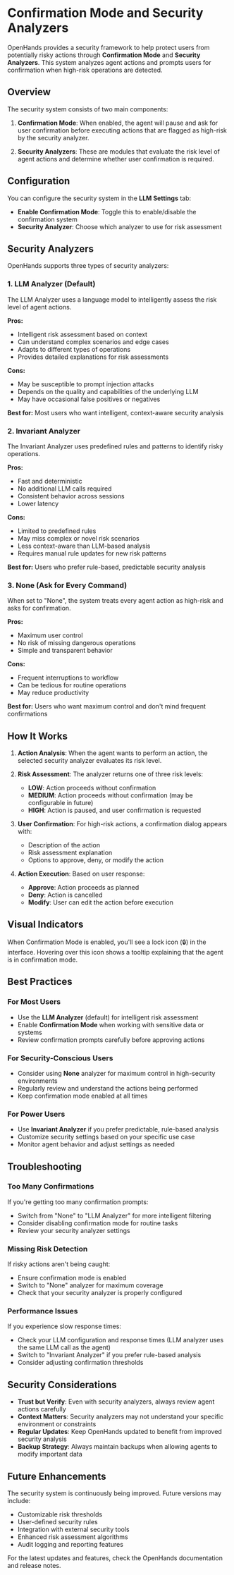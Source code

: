 # Confirmation Mode and Security Analyzers

OpenHands provides a security framework to help protect users from potentially risky actions through **Confirmation Mode** and **Security Analyzers**. This system analyzes agent actions and prompts users for confirmation when high-risk operations are detected.

## Overview

The security system consists of two main components:

1. **Confirmation Mode**: When enabled, the agent will pause and ask for user confirmation before executing actions that are flagged as high-risk by the security analyzer.

2. **Security Analyzers**: These are modules that evaluate the risk level of agent actions and determine whether user confirmation is required.

## Configuration

You can configure the security system in the **LLM Settings** tab:

- **Enable Confirmation Mode**: Toggle this to enable/disable the confirmation system
- **Security Analyzer**: Choose which analyzer to use for risk assessment

## Security Analyzers

OpenHands supports three types of security analyzers:

### 1. LLM Analyzer (Default)

The LLM Analyzer uses a language model to intelligently assess the risk level of agent actions.

**Pros:**
- Intelligent risk assessment based on context
- Can understand complex scenarios and edge cases
- Adapts to different types of operations
- Provides detailed explanations for risk assessments

**Cons:**
- May be susceptible to prompt injection attacks
- Depends on the quality and capabilities of the underlying LLM
- May have occasional false positives or negatives

**Best for:** Most users who want intelligent, context-aware security analysis

### 2. Invariant Analyzer

The Invariant Analyzer uses predefined rules and patterns to identify risky operations.

**Pros:**
- Fast and deterministic
- No additional LLM calls required
- Consistent behavior across sessions
- Lower latency

**Cons:**
- Limited to predefined rules
- May miss complex or novel risk scenarios
- Less context-aware than LLM-based analysis
- Requires manual rule updates for new risk patterns

**Best for:** Users who prefer rule-based, predictable security analysis

### 3. None (Ask for Every Command)

When set to "None", the system treats every agent action as high-risk and asks for confirmation.

**Pros:**
- Maximum user control
- No risk of missing dangerous operations
- Simple and transparent behavior

**Cons:**
- Frequent interruptions to workflow
- Can be tedious for routine operations
- May reduce productivity

**Best for:** Users who want maximum control and don't mind frequent confirmations

## How It Works

1. **Action Analysis**: When the agent wants to perform an action, the selected security analyzer evaluates its risk level.

2. **Risk Assessment**: The analyzer returns one of three risk levels:
   - **LOW**: Action proceeds without confirmation
   - **MEDIUM**: Action proceeds without confirmation (may be configurable in future)
   - **HIGH**: Action is paused, and user confirmation is requested

3. **User Confirmation**: For high-risk actions, a confirmation dialog appears with:
   - Description of the action
   - Risk assessment explanation
   - Options to approve, deny, or modify the action

4. **Action Execution**: Based on user response:
   - **Approve**: Action proceeds as planned
   - **Deny**: Action is cancelled
   - **Modify**: User can edit the action before execution

## Visual Indicators

When Confirmation Mode is enabled, you'll see a lock icon (🔒) in the interface. Hovering over this icon shows a tooltip explaining that the agent is in confirmation mode.

## Best Practices

### For Most Users
- Use the **LLM Analyzer** (default) for intelligent risk assessment
- Enable **Confirmation Mode** when working with sensitive data or systems
- Review confirmation prompts carefully before approving actions

### For Security-Conscious Users
- Consider using **None** analyzer for maximum control in high-security environments
- Regularly review and understand the actions being performed
- Keep confirmation mode enabled at all times

### For Power Users
- Use **Invariant Analyzer** if you prefer predictable, rule-based analysis
- Customize security settings based on your specific use case
- Monitor agent behavior and adjust settings as needed

## Troubleshooting

### Too Many Confirmations
If you're getting too many confirmation prompts:
- Switch from "None" to "LLM Analyzer" for more intelligent filtering
- Consider disabling confirmation mode for routine tasks
- Review your security analyzer settings

### Missing Risk Detection
If risky actions aren't being caught:
- Ensure confirmation mode is enabled
- Switch to "None" analyzer for maximum coverage
- Check that your security analyzer is properly configured

### Performance Issues
If you experience slow response times:
- Check your LLM configuration and response times (LLM analyzer uses the same LLM call as the agent)
- Switch to "Invariant Analyzer" if you prefer rule-based analysis
- Consider adjusting confirmation thresholds

## Security Considerations

- **Trust but Verify**: Even with security analyzers, always review agent actions carefully
- **Context Matters**: Security analyzers may not understand your specific environment or constraints
- **Regular Updates**: Keep OpenHands updated to benefit from improved security analysis
- **Backup Strategy**: Always maintain backups when allowing agents to modify important data

## Future Enhancements

The security system is continuously being improved. Future versions may include:
- Customizable risk thresholds
- User-defined security rules
- Integration with external security tools
- Enhanced risk assessment algorithms
- Audit logging and reporting features

For the latest updates and features, check the OpenHands documentation and release notes.